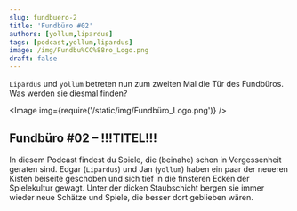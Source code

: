```yaml
---
slug: fundbuero-2
title: 'Fundbüro #02'
authors: [yollum,lipardus]
tags: [podcast,yollum,lipardus]
image: /img/Fundbu%CC%88ro_Logo.png
draft: false
---
```



`Lipardus` und `yollum` betreten nun zum zweiten Mal die Tür des Fundbüros. Was werden sie diesmal finden?

<Image img={require('/static/img/Fundbüro_Logo.png')} />

<!--truncate-->

## Fundbüro #02 – !!!TITEL!!!

In diesem Podcast findest du Spiele, die (beinahe) schon in Vergessenheit geraten sind. Edgar (`Lipardus`) und Jan (`yollum`) haben ein paar der neueren Kisten beiseite geschoben und sich tief in die finsteren Ecken der Spielekultur gewagt. Unter der dicken Staubschicht bergen sie immer wieder neue Schätze und Spiele, die besser dort geblieben wären.

<ReactPlayer
    width="100%"
    height="auto"
    controls
    url='https://m10z.picnotes.de/Fundbuero/Fundbuero_002.mp3'
/>
